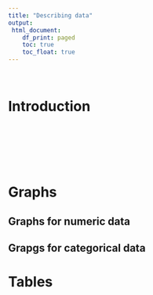 ```yaml
---
title: "Describing data"
output: 
 html_document:
    df_print: paged
    toc: true
    toc_float: true
---
```


<i class="fas fa-chart-area fa-5x"></i>

</br>

# Introduction

</br>


</br>
</br>
</br>

# Graphs

## Graphs for numeric data

## Grapgs for categorical data

# Tables

